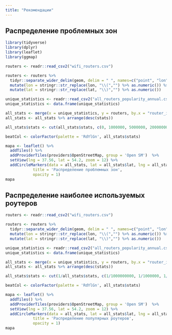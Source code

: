```yaml
---
title: "Рекомендации"
---
```


## Распределение проблемных зон

```r
library(tidyverse)
library(dplyr)
library(leaflet)
library(ggmap)

routers <- readr::read_csv2("wifi_routers.csv")

routers <- routers %>% 
  tidyr::separate_wider_delim(geom, delim = " ", names=c("point", "lon", "lat")) %>% 
  mutate(lon = stringr::str_replace(lon, "\\(","") %>% as.numeric()) %>% 
  mutate(lat = stringr::str_replace(lat, "\\)","") %>% as.numeric())

unique_statistics <- readr::read_csv2("all_routers_popularity_annual.csv")
unique_statistics <- data.frame(unique_statistics)

all_stats <- merge(x = unique_statistics, y = routers, by.x = "router_id", by.y = "guid", all.y = TRUE)
all_stats <- all_stats %>% arrange(desc(stats))

all_stats$stats <- cut(all_stats$stats, c(0, 1000000, 5000000, 20000000, 2000000000), include.lowest = T, labels = c('<1m users', '1m-5m users', '5m-20m users', '>20m users'))

beatCol <- colorFactor(palette = 'RdYlGn', all_stats$stats)

mapa <- leaflet() %>%
  addTiles() %>% 
  addProviderTiles(providers$OpenStreetMap, group = 'Open SM')  %>%
  setView(lng = 37.56, lat = 54.2, zoom = 12) %>%
  addCircleMarkers(data = all_stats, lat = all_stats$lat, lng = all_stats$lon, color = ~beatCol(all_stats$stats), radius=14, stroke = FALSE, fillOpacity = 0.6, popup = all_stats$router_id) %>% addLegend('bottomright', pal = beatCol, values = all_stats$stats,
            title = 'Распределение проблемных зон',
            opacity = 1)
mapa

```

## Распределение наиболее используемых роутеров

```r
routers <- readr::read_csv2("wifi_routers.csv")

routers <- routers %>% 
  tidyr::separate_wider_delim(geom, delim = " ", names=c("point", "lon", "lat")) %>% 
  mutate(lon = stringr::str_replace(lon, "\\(","") %>% as.numeric()) %>% 
  mutate(lat = stringr::str_replace(lat, "\\)","") %>% as.numeric())

unique_statistics <- readr::read_csv2("all_routers_popularity_annual.csv")
unique_statistics <- data.frame(unique_statistics)

all_stats <- merge(x = unique_statistics, y = routers, by.x = "router_id", by.y = "guid", all.y = TRUE)
all_stats <- all_stats %>% arrange(desc(stats))

all_stats$stats <- cut(1/all_stats$stats, c(1/1000000000, 1/1000000, 1/5000000, 1/20000000, 1/500), include.lowest = T, labels = c('>20m users', '5m-20m users', '1m-5m users', '<1m users'))

beatCol <- colorFactor(palette = 'RdYlGn', all_stats$stats)

mapa <- leaflet() %>%
  addTiles() %>% 
  addProviderTiles(providers$OpenStreetMap, group = 'Open SM')  %>%
  setView(lng = 37.56, lat = 54.2, zoom = 12) %>%
  addCircleMarkers(data = all_stats, lat = all_stats$lat, lng = all_stats$lon, color = ~beatCol(all_stats$stats), radius=14, stroke = FALSE, fillOpacity = 0.6, popup = all_stats$router_id) %>% addLegend('bottomright', pal = beatCol, values = all_stats$stats,
            title = 'Распределение популярных роутеров',
            opacity = 1)
mapa

```